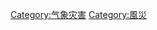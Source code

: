 {{Portal|災害}}
{{Cat main|雪暴}}
{{Commonscat|Blizzards}}

[[Category:气象灾害|Category:气象灾害]]
[[Category:風災|Category:風災]]